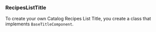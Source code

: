 
### RecipesListTitle

To create your own Catalog Recipes List Title, you create a class that implements `BaseTitleComponent`.

<BaseTitleComponent />